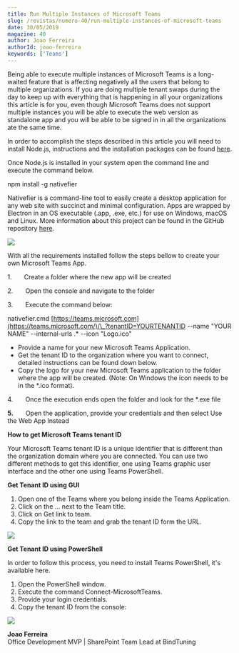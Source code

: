 ```yaml
---
title: Run Multiple Instances of Microsoft Teams
slug: /revistas/numero-40/run-multiple-instances-of-microsoft-teams
date: 30/05/2019
magazine: 40
author: Joao Ferreira
authorId: joao-ferreira
keywords: ['Teams']
---
```






Being able to execute multiple instances of Microsoft Teams is a long-waited feature that is affecting negatively all the users that belong to multiple organizations. If you are doing multiple tenant swaps during the day to keep up with everything that is happening in all your organizations this article is for you, even though Microsoft Teams does not support multiple instances you will be able to execute the web version as standalone app and you will be able to be signed in in all the organizations ate the same time.

In order to accomplish the steps described in this article you will need to install Node.js, instructions and the installation packages can be found [here](https://nodejs.org/en/download/).

Once Node.js is installed in your system open the command line and execute the command below.

npm install -g nativefier

Nativefier is a command-line tool to easily create a desktop application for any web site with succinct and minimal configuration. Apps are wrapped by Electron in an OS executable (.app, .exe, etc.) for use on Windows, macOS and Linux. More information about this project can be found in the GitHub repository [here](https://github.com/jiahaog/nativefier).

![](../../../images/numero40/run-multiple-instances-of-microsoft-teams/image1.jpeg)

With all the requirements installed follow the steps bellow to create your own Microsoft Teams App.

1.       Create a folder where the new app will be created

2.       Open the console and navigate to the folder

3.       Execute the command below:

nativefier.cmd [https://teams.microsoft.com](https://teams.microsoft.com/)/\_?tenantID=YOURTENANTID --name "YOUR NAME" --internal-urls .\* --icon "Logo.ico"

- Provide a name for your new Microsoft Teams Application.
- Get the tenant ID to the organization where you want to connect, detailed instructions can be found down below.
- Copy the logo for your new Microsoft Teams application to the folder where the app will be created. (Note: On Windows the icon needs to be in the \*.ico format).


4.       Once the execution ends open the folder and look for the \*.exe file

**5.**       Open the application, provide your credentials and then select Use the Web App Instead

**How to get Microsoft Teams tenant ID**

Your Microsoft Teams tenant ID is a unique identifier that is different than the organization domain where you are connected. You can use two different methods to get this identifier, one using Teams graphic user interface and the other one using Teams PowerShell.

**Get Tenant ID using GUI**

1. Open one of the Teams where you belong inside the Teams Application.
2. Click on the … next to the Team title.
3. Click on Get link to team.
4. Copy the link to the team and grab the tenant ID form the URL.


![](../../../images/numero40/run-multiple-instances-of-microsoft-teams/image2.png)

**Get Tenant ID using PowerShell**

In order to follow this process, you need to install Teams PowerShell, it's available here.

1. Open the PowerShell window.
2. Execute the command Connect-MicrosoftTeams.
3. Provide your login credentials.
4. Copy the tenant ID from the console:


![](../../../images/numero40/run-multiple-instances-of-microsoft-teams/image3.png)

**Joao Ferreira** <br />
Office Development MVP | SharePoint Team Lead at BindTuning